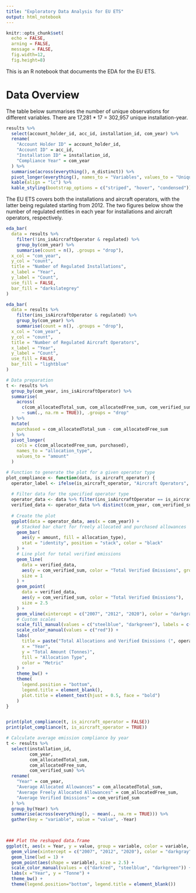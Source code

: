 ```yaml
---
title: "Exploratory Data Analysis for EU ETS"
output: html_notebook
---
```


```r
knitr::opts_chunk$set(
  echo = FALSE,
  arning = FALSE, 
  message = FALSE,
  fig.width=12, 
  fig.height=8)
```

This is an R notebook that documents the EDA for the EU ETS.

# Data Overview

The table below summarises the number of unique observations for different variables. There are 17,281 \* 17 = 302,957 unique installation-year.

```r
results %>%
  select(account_holder_id, acc_id, installation_id, com_year) %>%
  rename(
    "Account Holder ID" = account_holder_id,
    "Account ID" = acc_id,
    "Installation ID" = installation_id,
    "Compliance Year" = com_year
  ) %>%
  summarise(across(everything(), n_distinct)) %>%
  pivot_longer(everything(), names_to = "Variables", values_to = "Unique Values") %>%
  kable(align = "lc") %>%
  kable_styling(bootstrap_options = c("striped", "hover", "condensed"))
```


The EU ETS covers both the installations and aircraft operators, with the latter being regulated starting from 2012. The two figures below show the number of regulated entities in each year for installations and aircraft operators, respectively.


```r
eda_bar(
  data = results %>%
    filter(!ins_isAircraftOperator & regulated) %>%
    group_by(com_year) %>%
    summarise(count = n(), .groups = "drop"),
  x_col = "com_year",
  y_col = "count",
  title = "Number of Regulated Installations",
  x_label = "Year",
  y_label = "Count",
  use_fill = FALSE,
  bar_fill = "darkslategrey"
)
```


```r
eda_bar(
  data = results %>%
    filter(ins_isAircraftOperator & regulated) %>%
    group_by(com_year) %>%
    summarise(count = n(), .groups = "drop"),
  x_col = "com_year",
  y_col = "count",
  title = "Number of Regulated Aircraft Operators",
  x_label = "Year",
  y_label = "Count",
  use_fill = FALSE,
  bar_fill = "lightblue"
)
```

```r
# Data preparation
t <- results %>%
  group_by(com_year, ins_isAircraftOperator) %>%
  summarise(
    across(
      c(com_allocatedTotal_sum, com_allocatedFree_sum, com_verified_sum), 
      ~ sum(., na.rm = TRUE)), .groups = "drop"
  ) %>%
  mutate(
    purchased = com_allocatedTotal_sum - com_allocatedFree_sum
  ) %>%
  pivot_longer(
    cols = c(com_allocatedFree_sum, purchased),
    names_to = "allocation_type",
    values_to = "amount"
  )

# Function to generate the plot for a given operator type
plot_compliance <- function(data, is_aircraft_operator) {
  operator_label <- ifelse(is_aircraft_operator, "Aircraft Operators", "Non-Aircraft Operators")
  
  # Filter data for the specified operator type
  operator_data <- data %>% filter(ins_isAircraftOperator == is_aircraft_operator)
  verified_data <- operator_data %>% distinct(com_year, com_verified_sum)
  
  # Create the plot
  ggplot(data = operator_data, aes(x = com_year)) +
    # Stacked bar chart for freely allocated and purchased allowances
    geom_bar(
      aes(y = amount, fill = allocation_type), 
      stat = "identity", position = "stack", color = "black"
    ) +
    # Line plot for total verified emissions
    geom_line(
      data = verified_data,
      aes(y = com_verified_sum, color = "Total Verified Emissions", group = 1), 
      size = 1
    ) +
    geom_point(
      data = verified_data,
      aes(y = com_verified_sum, color = "Total Verified Emissions"), 
      size = 2.5
    ) +
    geom_vline(xintercept = c("2007", "2012", "2020"), color = "darkgray", linewidth=1.5) +
    # Custom scales
    scale_fill_manual(values = c("steelblue", "darkgreen"), labels = c("Freely Allocated", "Purchased")) +
    scale_color_manual(values = c("red")) +
    labs(
      title = paste("Total Allocations and Verified Emissions (", operator_label, ")", sep = ""),
      x = "Year",
      y = "Total Amount (Tonnes)",
      fill = "Allocation Type",
      color = "Metric"
    ) +
    theme_bw() +
    theme(
      legend.position = "bottom",
      legend.title = element_blank(),
      plot.title = element_text(hjust = 0.5, face = "bold")
    )
}


print(plot_compliance(t, is_aircraft_operator = FALSE))
print(plot_compliance(t, is_aircraft_operator = TRUE))
```

```r
# Calculate average emission compliance by year
t <- results %>%
  select(installation_id,
         com_year, 
         com_allocatedTotal_sum, 
         com_allocatedFree_sum, 
         com_verified_sum) %>%
  rename(
    "Year" = com_year,
    "Average Allocated Allowances" = com_allocatedTotal_sum,
    "Average Freely Allocated Allowances" = com_allocatedFree_sum,
    "Average Verified Emissions" = com_verified_sum
  ) %>%
  group_by(Year) %>%
  summarise(across(everything(), ~ mean(., na.rm = TRUE))) %>%
  gather(key = "variable", value = "value", -Year)


  
### Plot the reshaped data.frame
ggplot(t, aes(x = Year, y = value, group = variable, color = variable, linetype = variable)) +
  geom_vline(xintercept = c("2007", "2012", "2020"), color = "darkgray", linewidth=1.5) +
  geom_line(lwd = 1) +
  geom_point(aes(shape = variable), size = 2.5) +
  scale_color_manual(values = c("darkred", "steelblue", "darkgreen")) +
  labs(x ="Year", y = "Tonne") +
  theme_bw() +
  theme(legend.position="bottom", legend.title = element_blank())
```